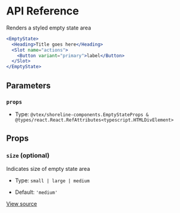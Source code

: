 # API Reference

Renders a styled empty state area

```jsx
<EmptyState>
  <Heading>Title goes here</Heading>
  <Slot name="actions">
    <Button variant="primary">label</Button>
  </Slot>
</EmptyState>
```

## Parameters

### `props`

- Type: `@vtex/shoreline-components.EmptyStateProps & @types/react.React.RefAttributes<typescript.HTMLDivElement>`

## Props

### `size` (optional)

Indicates size of empty state area

- Type: `small | large | medium`

- Default: `'medium'`

[View source](https://github.com/vtex/shoreline/blob/f511fc130/packages/components/src/empty-state/empty-state.tsx#L15)
